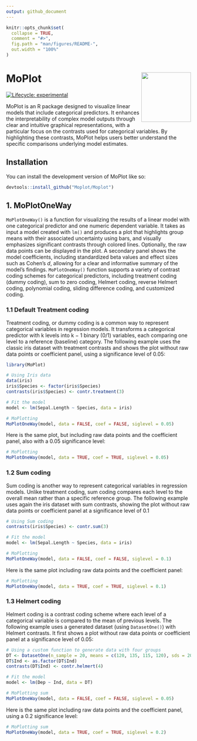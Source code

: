 ```yaml
---
output: github_document
---
```


<!-- README.md is generated from README.Rmd. Please edit that file -->

```r
knitr::opts_chunk$set(
  collapse = TRUE,
  comment = "#>",
  fig.path = "man/figures/README-",
  out.width = "100%"
)
```

# MoPlot <img src="man/figures/logo.png" align="right" height="135" alt="" />

<!-- badges: start -->

[![Lifecycle: experimental](https://img.shields.io/badge/lifecycle-experimental-orange.svg)](https://lifecycle.r-lib.org/articles/stages.html#experimental)
<!-- badges: end -->

MoPlot is an R package designed to visualize linear models that include categorical predictors. It enhances the interpretability of complex model outputs through clear and intuitive graphical representations, with a particular focus on the contrasts used for categorical variables. By highlighting these contrasts, MoPlot helps users better understand the specific comparisons underlying model estimates.

## Installation

You can install the development version of MoPlot like so:

``` r
devtools::install_github("Moplot/Moplot")
```

## 1. MoPlotOneWay

`MoPlotOneWay()` is a function for visualizing the results of a linear model with one categorical predictor and one numeric dependent variable. It takes as input a model created with `lm()` and produces a plot that highlights group means with their associated uncertainty using bars, and visually emphasizes significant contrasts through colored lines. Optionally, the raw data points can be displayed in the plot. A secondary panel shows the model coefficients, including standardized beta values and effect sizes such as Cohen’s *d*, allowing for a clear and informative summary of the model's findings.  `MoPlotOneWay()` function supports a variety of contrast coding schemes for categorical predictors, including treatment coding (dummy coding), sum to zero coding, Helmert coding, reverse Helmert coding, polynomial coding, sliding difference coding, and customized coding.

### 1.1 Default Treatment coding

Treatment coding, or dummy coding is a common way to represent categorical variables in regression models. It transforms a categorical predictor with k levels into k − 1 binary (0/1) variables, each comparing one level to a reference (baseline) category.
The following example uses the classic iris dataset with treatment contrasts and shows the plot without raw data points or coefficient panel, using a significance level of 0.05:

```r
library(MoPlot)

# Using Iris data
data(iris)
iris$Species <- factor(iris$Species)
contrasts(iris$Species) <- contr.treatment(3)

# Fit the model
model <- lm(Sepal.Length ~ Species, data = iris)

# MoPlotting
MoPlotOneWay(model, data = FALSE, coef = FALSE, siglevel = 0.05)
```

Here is the same plot, but including raw data points and the coefficient panel, also with a 0.05 significance level:
```r
# MoPlotting
MoPlotOneWay(model, data = TRUE, coef = TRUE, siglevel = 0.05)
```

### 1.2 Sum coding

Sum coding is another way to represent categorical variables in regression models. Unlike treatment coding, sum coding compares each level to the overall mean rather than a specific reference group. The following example uses again the iris dataset with sum contrasts, showing the plot without raw data points or coefficient panel at a significance level of 0.1

```r
# Using Sum coding
contrasts(iris$Species) <- contr.sum(3)

# Fit the model
model <- lm(Sepal.Length ~ Species, data = iris)

# MoPlotting
MoPlotOneWay(model, data = FALSE, coef = FALSE, siglevel = 0.1)
```

Here is the same plot including raw data points and the coefficient panel:
```r
# MoPlotting
MoPlotOneWay(model, data = TRUE, coef = TRUE, siglevel = 0.1)
```

### 1.3 Helmert coding

Helmert coding is a contrast coding scheme where each level of a categorical variable is compared to the mean of previous levels. The following example uses a generated dataset (using `DatasetOne()`) with Helmert contrasts. It first shows a plot without raw data points or coefficient panel at a significance level of 0.05:

```r
# Using a custom function to generate data with four groups
DT <- DatasetOne(n_sample = 20, means = c(120, 135, 115, 120), sds = 20)
DT$Ind <- as.factor(DT$Ind)
contrasts(DT$Ind) <- contr.helmert(4)

# Fit the model
model <- lm(Dep ~ Ind, data = DT)

# MoPlotting sum
MoPlotOneWay(model, data = FALSE, coef = FALSE, siglevel = 0.05)
```

Here is the same plot including raw data points and the coefficient panel, using a 0.2 significance level:
```r
# MoPlotting sum
MoPlotOneWay(model, data = TRUE, coef = TRUE, siglevel = 0.2)
```

